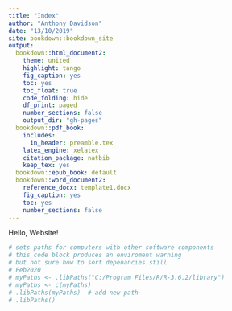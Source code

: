 ```yaml
---
title: "Index"
author: "Anthony Davidson"
date: "13/10/2019"
site: bookdown::bookdown_site
output: 
  bookdown::html_document2: 
    theme: united
    highlight: tango
    fig_caption: yes
    toc: yes
    toc_float: true
    code_folding: hide
    df_print: paged
    number_sections: false
    output_dir: "gh-pages"
  bookdown::pdf_book:
    includes:
      in_header: preamble.tex
    latex_engine: xelatex
    citation_package: natbib
    keep_tex: yes
  bookdown::epub_book: default
  bookdown::word_document2:
    reference_docx: template1.docx
    fig_caption: yes
    toc: yes
    number_sections: false
---
```


Hello, Website!

```r
# sets paths for computers with other software components
# this code block produces an enviroment warning
# but not sure how to sort depenancies still
# Feb2020
# myPaths <- .libPaths("C:/Program Files/R/R-3.6.2/library")
# myPaths <- c(myPaths)
# .libPaths(myPaths)  # add new path
# .libPaths()
```

